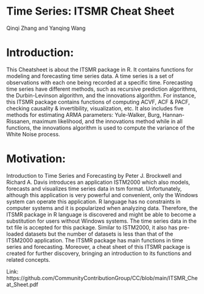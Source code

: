 # Time Series: ITSMR Cheat Sheet

Qinqi Zhang and Yanqing Wang

# Introduction:

This Cheatsheet is about the ITSMR package in R. It contains functions for modeling and forecasting time series data. A time series is a set of observations with each one being recorded at a specific time. Forecasting time series have different methods, such as recursive prediction algorithms, the Durbin-Levinson algorithm, and the innovations algorithm. For instance, this ITSMR package contains functions of computing ACVF, ACF & PACF, checking causality & invertibility, visualization, etc. It also includes five methods for estimating ARMA parameters: Yule-Walker, Burg, Hannan-Rissanen, maximum likelihood, and the innovations method while in all functions, the innovations algorithm is used to compute the variance of the White Noise process.

# Motivation:

Introduction to Time Series and Forecasting by Peter J. Brockwell and Richard A. Davis introduces an application ISTM2000 which also models, forecasts and visualizes time series data in tsm format. Unfortunately, although this application is very powerful and convenient, only the Windows system can operate this application. R language has no constraints in computer systems and it is popularized when analyzing data. Therefore, the ITSMR package in R language is discovered and might be able to become a substitution for users without Windows systems. The time series data in the txt file is accepted for this package. Similar to ISTM2000, it also has pre-loaded datasets but the number of datasets is less than that of the ITSM2000 application. The ITSMR package has main functions in time series and forecasting. Moreover, a cheat sheet of this ITSMR package is created for further discovery, bringing an introduction to its functions and related concepts.




Link: https://github.com/CommunityContributionGroup/CC/blob/main/ITSMR_Cheat_Sheet.pdf